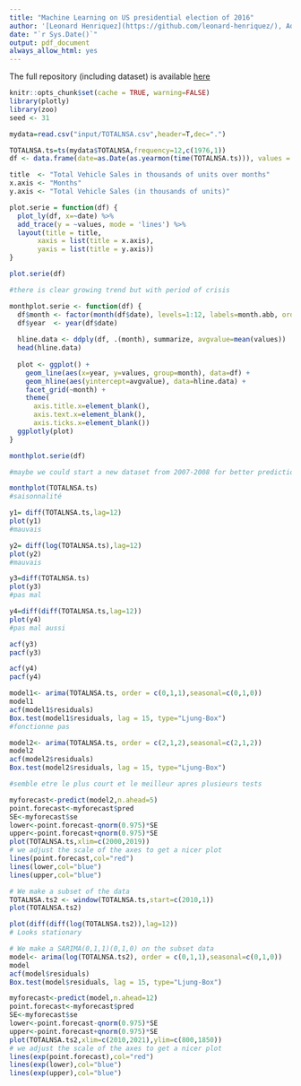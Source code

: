 ```yaml
---
title: "Machine Learning on US presidential election of 2016"
author: '[Leonard Henriquez](https://github.com/leonard-henriquez/), Adrien Lequiller & Eddy Ohayon'
date: "`r Sys.Date()`"
output: pdf_document
always_allow_html: yes
---
```


The full repository (including dataset) is available [here](https://github.com/leonard-henriquez/car_sales)

```r
knitr::opts_chunk$set(cache = TRUE, warning=FALSE)
library(plotly)
library(zoo)
seed <- 31
```

```r
mydata=read.csv("input/TOTALNSA.csv",header=T,dec=".")

TOTALNSA.ts=ts(mydata$TOTALNSA,frequency=12,c(1976,1))
df <- data.frame(date=as.Date(as.yearmon(time(TOTALNSA.ts))), values = melt(TOTALNSA.ts)$value)

title  <- "Total Vehicle Sales in thousands of units over months"
x.axis <- "Months"
y.axis <- "Total Vehicle Sales (in thousands of units)"

plot.serie = function(df) {
  plot_ly(df, x=~date) %>%
  add_trace(y = ~values, mode = 'lines') %>%
  layout(title = title,
       xaxis = list(title = x.axis),
       yaxis = list(title = y.axis))
}

plot.serie(df)

#there is clear growing trend but with period of crisis
```
```r
monthplot.serie <- function(df) {
  df$month <- factor(month(df$date), levels=1:12, labels=month.abb, ordered=TRUE)
  df$year  <- year(df$date)
  
  hline.data <- ddply(df, .(month), summarize, avgvalue=mean(values))
  head(hline.data)
  
  plot <- ggplot() + 
    geom_line(aes(x=year, y=values, group=month), data=df) +
    geom_hline(aes(yintercept=avgvalue), data=hline.data) +
    facet_grid(~month) +
    theme(
      axis.title.x=element_blank(),
      axis.text.x=element_blank(),
      axis.ticks.x=element_blank())
  ggplotly(plot)
}

monthplot.serie(df)

```

```r
#maybe we could start a new dataset from 2007-2008 for better predictions

monthplot(TOTALNSA.ts)
#saisonnalité

```

```r
y1= diff(TOTALNSA.ts,lag=12)
plot(y1)
#mauvais 
```

```r
y2= diff(log(TOTALNSA.ts),lag=12)
plot(y2)
#mauvais 
```

```r
y3=diff(TOTALNSA.ts)
plot(y3)
#pas mal
```

```r
y4=diff(diff(TOTALNSA.ts,lag=12))
plot(y4)
#pas mal aussi
```

```r
acf(y3) 
pacf(y3)
```

```r
acf(y4)
pacf(y4)
```

```r
model1<- arima(TOTALNSA.ts, order = c(0,1,1),seasonal=c(0,1,0))
model1
acf(model1$residuals) 
Box.test(model1$residuals, lag = 15, type="Ljung-Box")
#fonctionne pas
```

```r
model2<- arima(TOTALNSA.ts, order = c(2,1,2),seasonal=c(2,1,2))
model2
acf(model2$residuals) 
Box.test(model2$residuals, lag = 15, type="Ljung-Box")

#semble etre le plus court et le meilleur apres plusieurs tests
```

```r
myforecast<-predict(model2,n.ahead=5)
point.forecast<-myforecast$pred
SE<-myforecast$se
lower<-point.forecast-qnorm(0.975)*SE
upper<-point.forecast+qnorm(0.975)*SE
plot(TOTALNSA.ts,xlim=c(2000,2019))
# we adjust the scale of the axes to get a nicer plot
lines(point.forecast,col="red")
lines(lower,col="blue")
lines(upper,col="blue")
```



```r
# We make a subset of the data
TOTALNSA.ts2 <- window(TOTALNSA.ts,start=c(2010,1))
plot(TOTALNSA.ts2)
```


```r
plot(diff(diff(log(TOTALNSA.ts2)),lag=12))
# Looks stationary
```



```r
# We make a SARIMA(0,1,1)(0,1,0) on the subset data
model<- arima(log(TOTALNSA.ts2), order = c(0,1,1),seasonal=c(0,1,0))
model
acf(model$residuals) 
Box.test(model$residuals, lag = 15, type="Ljung-Box")
```

```r
myforecast<-predict(model,n.ahead=12)
point.forecast<-myforecast$pred
SE<-myforecast$se
lower<-point.forecast-qnorm(0.975)*SE
upper<-point.forecast+qnorm(0.975)*SE
plot(TOTALNSA.ts2,xlim=c(2010,2021),ylim=c(800,1850))
# we adjust the scale of the axes to get a nicer plot
lines(exp(point.forecast),col="red")
lines(exp(lower),col="blue")
lines(exp(upper),col="blue")
```